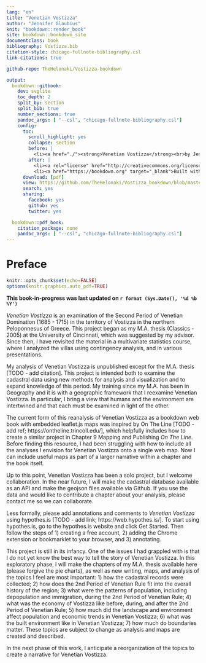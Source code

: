 ```yaml
---
lang: "en"
title: "Venetian Vostizza"
author: "Jennifer Glaubius"
knit: "bookdown::render_book"
site: bookdown::bookdown_site
documentclass: book
bibliography: Vostizza.bib
citation-style: chicago-fullnote-bibliography.csl
link-citations: true

github-repo: TheHelonaki/Vostizza-bookdown

output:
  bookdown::gitbook:
    dev: svglite
    toc_depth: 2
    split_by: section
    split_bib: true
    number_sections: true
    pandoc_args: [ "--csl", "chicago-fullnote-bibliography.csl"]
    config:
      toc:
        scroll_highlight: yes
        collapse: section
        before: |
          <li><a href="./"><strong>Venetian Vostizza</strong><br>by Jennifer Glaubius</a></li>
        after: |
          <li><a rel="license" href="http://creativecommons.org/licenses/by-nc-sa/4.0/"><img alt="Creative Commons License" style="border-width:0" src="https://i.creativecommons.org/l/by-nc-sa/4.0/88x31.png" /></a></li>
          <li><a href="https://bookdown.org" target="_blank">Built with Bookdown</a></li>
      download: [pdf]
      view: https://github.com/TheHelonaki/Vostizza_bookdown/blob/master/%s
      search: yes
      sharing:
        facebook: yes
        github: yes
        twitter: yes

  bookdown::pdf_book:
    citation_package: none
    pandoc_args: [ "--csl", "chicago-fullnote-bibliography.csl"]
---
```


# Preface {-}

```r
knitr::opts_chunk$set(echo=FALSE)
options(knitr.graphics.auto_pdf=TRUE)
```

**This book-in-progress was last updated on `r format (Sys.Date(), '%d %b %Y')`**

*Venetian Vostizza* is an examination of the Second Period of Venetian Domination
(1685 - 1715) in the territory of Vostizza in the northern Peloponnesus of Greece. This project began as my M.A. thesis (Classics - 2005) at the University of Cincinnati, which was suggested by my advisor. Since then, I have revisited the material in a multivariate statistics course, where I analyzed the villas using contingency analysis, and in various presentations.

My analysis of Venetian Vostizza is unpublished except for the M.A. thesis [TODO - add citation]. This project is intended both to examine the cadastral data using new methods for analysis and visualization and to expand knowledge of this period. My training since my M.A. has been in Geography and it is with a geographic framework that I reexamine Venetian Vostizza. In particular, I bring a view that humans and the environment are intertwined and that each must be examined in light of the other.

The current form of this reanalysis of Venetian Vostizza as a bookdown web book with embedded leaflet.js maps was inspired by On The Line [TODO - add ref; https://ontheline.trincoll.edu/], which helpfully includes how to create a similar project in Chapter 9 Mapping and Publishing *On The Line*. Before finding this resource, I had been struggling with how to include all the analyses I envision for Venetian Vostizza onto a single web map. Now I can include useful maps as part of a larger narrative within a chapter and the book itself.

Up to this point, Venetian Vostizza has been a solo project, but I welcome collaboration. In the near future, I will make the cadastral database available as an API and make the geojson files available via Github. If you use the data and would like to contribute a chapter about your analysis, please contact me so we can collaborate.

Less formally, please add annotations and comments to *Venetian Vostizza* using hypothes.is [TODO - add link; https://web.hypothes.is/]. To start using hypothes.is, go to the hypothes.is website and click Get Started. Then follow the steps of 1) creating a free account, 2) adding the Chrome extension or bookmarklet to your browser, and 3) annotating.

This project is still in its infancy. One of the issues I had grappled with is that I do not yet know the best way to tell the story of Venetian Vostizza. In this exploratory phase, I will make the chapters of my M.A. thesis available here (please forgive the pie charts), as well as new writing, maps, and analysis of the topics I feel are most important: 1) how the cadastral records were collected; 2) how does the 2nd Period of Venetian Rule fit into the overall history of the region; 3) what were the patterns of population, including depopulation and immigration, during the 2nd Period of Venetian Rule; 4) what was the economy of Vostizza like before, during, and after the 2nd Period of Venetian Rule; 5) how much did the landscape and environment affect population and economic trends in Venetian Vostizza; 6) what was the built environment like in Venetian Vostizza; 7) how much do boundaries matter. These topics are subject to change as analysis and maps are created and described.

In the next phase of this work, I anticipate a reorganization of the topics to create a narrative for Venetian Vostizza.
